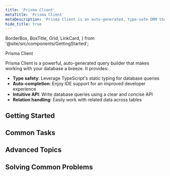 ```yaml
---
title: 'Prisma Client'
metaTitle: 'Prisma Client'
metaDescription: 'Prisma Client is an auto-generated, type-safe ORM that provides an intuitive API for working with your database in Node.js and TypeScript applications.'
hide_title: true
---
```


  BorderBox,
  BoxTitle,
  Grid,
  LinkCard,
} from '@site/src/components/GettingStarted';

<BorderBox>

<BoxTitle>Prisma Client</BoxTitle>

Prisma Client is a powerful, auto-generated query builder that makes working with your database a breeze. It provides:

- **Type safety**: Leverage TypeScript's static typing for database queries
- **Auto-completion**: Enjoy IDE support for an improved developer experience
- **Intuitive API**: Write database queries using a clear and concise API
- **Relation handling**: Easily work with related data across tables

</BorderBox>

## Getting Started

<Grid>
  <LinkCard
    icon="fa-solid fa-book"
    title="Quickstart"
    desc="Set up a new project with Prisma from scratch."
    link="/getting-started/quickstart"
  />
  <LinkCard
    icon="fa-solid fa-info-circle"
    title="Introduction"
    desc="Learn the basics of Prisma Client and how to get started."
    link="/orm/prisma-client/setup-and-configuration/introduction"
  />
  <LinkCard
    icon="fa-solid fa-cog"
    title="Setup & Configuration"
    desc="Set up and configure Prisma Client in your project."
    link="/orm/prisma-client/setup-and-configuration"
  />
  <LinkCard
    icon="fa-solid fa-file"
    title="Generating Prisma Client"
    desc="Learn how to generate and use Prisma Client."
    link="/orm/prisma-client/setup-and-configuration/generating-prisma-client"
  />
</Grid>

## Common Tasks

<Grid>
  <LinkCard
    icon="fa-solid fa-database"
    title="Queries"
    desc="Perform database operations using Prisma Client."
    link="/orm/prisma-client/queries"
  />
  <LinkCard
    icon="fa-solid fa-exchange-alt"
    title="CRUD Operations"
    desc="Create, Read, Update, and Delete data with ease."
    link="/orm/prisma-client/queries/crud"
  />
  <LinkCard
    icon="fa-solid fa-layer-group"
    title="Transactions"
    desc="Ensure data integrity with built-in transaction support."
    link="/orm/prisma-client/queries/transactions"
  />
  <LinkCard
    icon="fa-solid fa-link"
    title="Working with Related Data"
    desc="Learn how to handle relationships between your data."
    link="/orm/prisma-client/queries/relation-queries"
  />
</Grid>

## Advanced Topics

<Grid>
  <LinkCard
    icon="fa-solid fa-puzzle-piece"
    title="Extensions"
    desc="Extend Prisma Client's functionality with custom extensions."
    link="/orm/prisma-client/client-extensions"
  />
  <LinkCard
    icon="fa-solid fa-shield-halved"
    title="Type Safety"
    desc="Leverage TypeScript for type-safe database queries."
    link="/orm/prisma-client/type-safety"
  />
  <LinkCard
    icon="fa-solid fa-database"
    title="Raw Database Access"
    desc="Execute raw SQL queries and access advanced database features."
    link="/orm/prisma-client/writing-custom-sql"
  />
  <LinkCard
    icon="fa-solid fa-vial"
    title="Testing"
    desc="Learn how to test your Prisma Client queries effectively."
    link="/orm/prisma-client/testing"
  />
  <LinkCard
    icon="fa-solid fa-cloud-arrow-up"
    title="Deployment"
    desc="Deploy your Prisma-powered application to various platforms."
    link="/orm/prisma-client/deployment"
  />
</Grid>

## Solving Common Problems

<Grid>
  <LinkCard
    icon="fa-solid fa-tachometer-alt"
    title="Optimizing Query Performance"
    desc="Learn how to make your database queries faster."
    link="/orm/prisma-client/queries/query-optimization-performance"
  />
  <LinkCard
    icon="fa-solid fa-bug"
    title="Debugging Database Issues"
    desc="Troubleshoot common database-related problems."
    link="/orm/prisma-client/debugging-and-troubleshooting"
  />
  <LinkCard
    icon="fa-solid fa-chart-line"
    title="Observability & Logging"
    desc="Monitor and log your Prisma Client operations."
    link="/orm/prisma-client/observability-and-logging"
  />
</Grid>